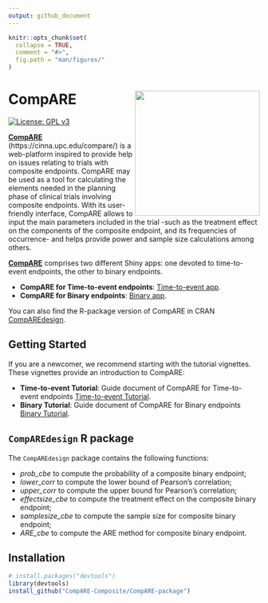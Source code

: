---
output: github_document
---

```{r, echo = FALSE}
knitr::opts_chunk$set(
  collapse = TRUE,
  comment = "#>",
  fig.path = "man/figures/"
)
```

# CompARE <img src="man/figures/logo.png" align="right" alt="" width="250" />

  [![License: GPL v3](https://img.shields.io/badge/License-GPLv3-blue.svg)](https://www.gnu.org/licenses/gpl-3.0)
  
  <!-- badges: end -->

[**CompARE**](https://cinna.upc.edu/compare/) (https://cinna.upc.edu/compare/) is a web-platform inspired to provide help on issues relating to trials with composite endpoints. CompARE may be used as a tool for calculating the elements needed in the planning phase of clinical trials involving composite endpoints. With its user-friendly interface, CompARE allows to input the main parameters included in the trial -such as the treatment effect on the components of the composite endpoint, and its frequencies of occurrence- and helps provide power and sample size calculations among others.

[**CompARE**](https://cinna.upc.edu/compare/) comprises two different Shiny apps: one devoted to time-to-event endpoints, the other to binary endpoints.

  - **CompARE for Time-to-event endpoints**: [Time-to-event app](http://cinna.upc.edu:3838/compare/CompARETimeToEvent/). 
  - **CompARE for Binary endpoints**:  [Binary app](http://cinna.upc.edu:3838/compare/CompAREBinary/).
   
You can also find the R-package version of CompARE in CRAN [CompAREdesign](https://cran.r-project.org/web/packages/CompAREdesign/index.html).
   
## Getting Started  

If you are a newcomer, we recommend starting with the tutorial vignettes. 
These vignettes provide an introduction to CompARE:

  - **Time-to-event Tutorial**: Guide document of CompARE for Time-to-event endpoints [Time-to-event Tutorial](http://cinna.upc.edu:3838/compare/CompARETimeToEvent/help_Tutorial.html). 
  - **Binary Tutorial**: Guide document of CompARE for Binary endpoints [Binary Tutorial](http://cinna.upc.edu:3838/compare/CompAREBinary/Help-Tutorial.html).

## `CompAREdesign` R package  


The `CompAREdesign` package contains the following functions:

- *prob_cbe* to compute the probability of a composite binary endpoint;   
- *lower_corr* to compute the lower bound of Pearson's correlation; 
- *upper_corr* to compute the upper bound for Pearson's correlation; 
- *effectsize_cbe* to compute the treatment effect on the composite binary endpoint;
- *samplesize_cbe* to compute the sample size for composite binary endpoint; 
- *ARE_cbe* to compute the ARE method for composite binary endpoint. 

## Installation

```{r, eval = FALSE}
# install.packages("devtools")
library(devtools)
install_github("CompARE-Composite/CompARE-package")
```


